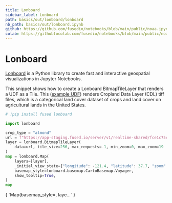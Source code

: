 ```yaml
---
title: Lonboard
sidebar_label: Lonboard
path: basics/out/lonboard/lonboard
nb_path: basics/out/lonboard.ipynb
github: https://github.com/fusedio/notebooks/blob/main/public/noaa.ipynb
colab: https://githubtocolab.com/fusedio/notebooks/blob/main/public/noaa.ipynb
---
```



<LinkButtons
  githubUrl="https://github.com/fusedio/notebooks/blob/main/public/noaa.ipynb"
  colabUrl="https://githubtocolab.com/fusedio/notebooks/blob/main/public/noaa.ipynb"
/>

# Lonboard

[Lonboard](https://developmentseed.org/lonboard/latest/) is a Python library to create
fast and interactive geospatial visualizations in Jupyter Notebooks.

This snippet shows how to create a Lonboard BitmapTileLayer that renders a UDF as a
Tile. This
([example UDF](https://github.com/fusedio/udfs/tree/main/public/CDLs_Tile_Example))
renders Cropland Data Layer (CDL) tiff files, which is a categorical land cover dataset
of crops and land cover on agricultural lands in the United States.

```python
# !pip install fused lonboard
```

```python
import lonboard

crop_type = "almond"
url = f"https://app-staging.fused.io/server/v1/realtime-shared/fce1c75c21a228b7eb067aa387f573196034d9707d78c85c32c363fc88ef4d4e/run/tiles/{{z}}/{{x}}/{{y}}?crop_type={crop_type}"
layer = lonboard.BitmapTileLayer(
    data=url, tile_size=256, max_requests=-1, min_zoom=0, max_zoom=19
)
map = lonboard.Map(
    layers=[layer],
    _initial_view_state={"longitude": -121.4, "latitude": 37.7, "zoom": 10},
    basemap_style=lonboard.basemap.CartoBasemap.Voyager,
    show_tooltip=True,
)
map
```

<CellOutput>
{
  `Map(basemap_style=<CartoBasemap.Voyager: 'https://basemaps.cartocdn.com/gl/voyager-gl-style/style.json'>, laye…`
}
</CellOutput>

```python

```

